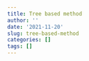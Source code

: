 ```yaml
---
title: Tree based method
author: ''
date: '2021-11-20'
slug: tree-based-method
categories: []
tags: []
---
```

